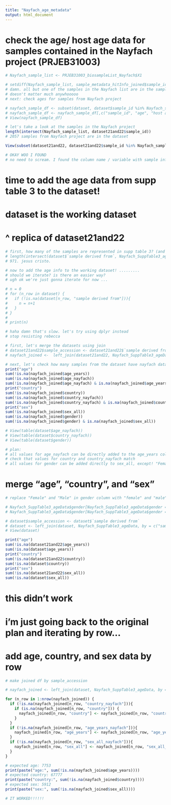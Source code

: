 ```yaml
---
title: "Nayfach_age_metadata"
output: html_document
---
```


# check the age/ host age data for samples contained in the Nayfach project (PRJEB31003)
```r
# Nayfach_sample_list <- PRJEB31003_biosampleList_Nayfach$X1

# setdiff(Nayfach_sample_list, sample_metadata_hitInfo_joined$sample_id)
# damn. all but one of the samples in the Nayfach list are in the sample_metadata. sample not present in metadata: SAMEA5278321
# doesn't matter much anywhooooo
# next: check ages for samples from Nayfach project

# nayfach_sample_df <- subset(dataset, dataset$sample_id %in% Nayfach_sample_list)
# nayfach_sample_df <- nayfach_sample_df[,c("sample_id", "age", "host age")]
# View(nayfach_sample_df)

# let's take a look at the samples in the Nayfach project 
length(intersect(Nayfach_sample_list, dataset21and22$sample_id))
# 2057 samples from Nayfach project are in the dataset

View(subset(dataset21and22, dataset21and22$sample_id %in% Nayfach_sample_list))

# OKAY WOO I FOUND 
# no need to scream. I found the column name / variable with sample info to tie the sample_id in the dataset to the Nayfach supp table 3: `sample derived from` (dataset) = `sample_accession` (supp table 3)
```

# time to add the age data from supp table 3 to the dataset!
# dataset is the working dataset
# ^ replica of dataset21and22
```r
# first, how many of the samples are represented in supp table 3? (and therefore have age data)
# length(intersect(dataset$`sample derived from`, Nayfach_SuppTable3_ageData$sample_accession))
# 971. jesus cristo. 

# now to add the age info to the working dataset! .........
# should we iterate? is there an easier way?
# ugh ok we're just gonna iterate for now ...

# n = 0
# for (n_row in dataset) {
#   if (!is.na(dataset[n_row, "sample derived from"])){
#     n = n+1
#   }
# }
# 
# print(n)

# haha damn that's slow. let's try using dplyr instead
# stop resisting rebecca

# first, let's merge the datasets using join
# dataset21and22$sample_accession <- dataset21and22$`sample derived from`
# nayfach_joined <-  left_join(dataset21and22, Nayfach_SuppTable3_ageData, by="sample_accession", suffix = c("", "_nayfach"))

# next, let's check how many samples from the dataset have nayfach data on age, country, and sex
print("age")
sum(!is.na(nayfach_joined$age_years))
sum(!is.na(nayfach_joined$age_nayfach))
sum(!is.na(nayfach_joined$age_nayfach) & is.na(nayfach_joined$age_years))
print("country")
sum(!is.na(nayfach_joined$country))
sum(!is.na(nayfach_joined$country_nayfach))
sum(!is.na(nayfach_joined$country_nayfach) & is.na(nayfach_joined$country))
print("sex")
sum(!is.na(nayfach_joined$sex_all))
sum(!is.na(nayfach_joined$gender))
sum(!is.na(nayfach_joined$gender) & is.na(nayfach_joined$sex_all))

# View(table(dataset$age_nayfach))
# View(table(dataset$country_nayfach))
# View(table(dataset$gender))

# plan:
# all values for age_nayfach can be directly added to the age_years column
# check that values for country and country_nayfach match
# all values for gender can be added directly to sex_all, except! "Female" must be added as "female", and "Male" must be added as "male
```

# merge "age", "country", and "sex"
```r
# replace "Female" and "Male" in gender column with "female" and "male"

# Nayfach_SuppTable3_ageData$gender[Nayfach_SuppTable3_ageData$gender == "Female"] <- "female"
# Nayfach_SuppTable3_ageData$gender[Nayfach_SuppTable3_ageData$gender == "Male"] <- "male"

# dataset$sample_accession <- dataset$`sample derived from`
# dataset <- left_join(dataset, Nayfach_SuppTable3_ageData, by = c("sample_accession", "sex_all", "country", "age_years"), suffix = c("", "_nayfach"))
# View(dataset)

print("age")
sum(!is.na(dataset21and22$age_years))
sum(!is.na(dataset$age_years))
print("country")
sum(!is.na(dataset21and22$country))
sum(!is.na(dataset$country))
print("sex")
sum(!is.na(dataset21and22$sex_all))
sum(!is.na(dataset$sex_all))
```
# this didn't work
# i'm just going back to the original plan and iterating by row...

# add age, country, and sex data by row
```r

# make joined df by sample_accession

# nayfach_joined <- left_join(dataset, Nayfach_SuppTable3_ageData, by = "sample_accession", suffix = c("", "_nayfach"))

for (n_row in 1:nrow(nayfach_joined)) {
  if (!is.na(nayfach_joined[n_row, "country_nayfach"])){
    if (is.na(nayfach_joined[n_row, "country"])) {
      nayfach_joined[n_row, "country"] <- nayfach_joined[n_row, "country_nayfach"]
    }
  }
  if (!is.na(nayfach_joined[n_row, "age_years_nayfach"])){
    nayfach_joined[n_row, "age_years"] <- nayfach_joined[n_row, "age_years_nayfach"]
  }
  if (!is.na(nayfach_joined[n_row, "sex_all_nayfach"])){
    nayfach_joined[n_row, "sex_all"] <- nayfach_joined[n_row, "sex_all_nayfach"]
  }
}

# expected age: 7753
print(paste("age:", sum(!is.na(nayfach_joined$age_years))))
# expected country: 67777
print(paste("country:", sum(!is.na(nayfach_joined$country))))
# expected sex: 5912
print(paste("sex:", sum(!is.na(nayfach_joined$sex_all))))

# IT WORKED!!!!!!
```

